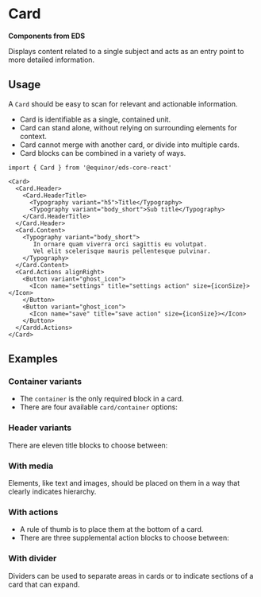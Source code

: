 
# Card

**Components from EDS**

Displays content related to a single subject and acts as an entry point to more detailed information.

<Links
  figmaUrl="https://www.figma.com/file/0bGXR2sCwMVSDNyyzu5BXrO5/UI%E2%80%94User-Interface?node-id=18442%3A38079"
  documentationUrl="https://eds.equinor.com/0b0c666ab/p/9016ba-card/b/75c90f"
  sourceUrl="https://github.com/equinor/design-system/blob/develop/packages/eds-core-react/src/components/Card/Card.tsx"
  npmUrl="https://www.npmjs.com/package/@equinor/eds-core-react"
/>

<Primary />

<Controls />

## Usage

A `Card` should be easy to scan for relevant and actionable information. <br />

<ul>
  <li>Card is identifiable as a single, contained unit.</li>
  <li>
    Card can stand alone, without relying on surrounding elements for context.
  </li>
  <li>Card cannot merge with another card, or divide into multiple cards.</li>
  <li>Card blocks can be combined in a variety of ways.</li>
</ul>

```tsx
import { Card } from '@equinor/eds-core-react'

<Card>
  <Card.Header>
    <Card.HeaderTitle>
      <Typography variant="h5">Title</Typography>
      <Typography variant="body_short">Sub title</Typography>
    </Card.HeaderTitle>
  </Card.Header>
  <Card.Content>
    <Typography variant="body_short">
       In ornare quam viverra orci sagittis eu volutpat.
       Vel elit scelerisque mauris pellentesque pulvinar.
    </Typography>
  </Card.Content>
  <Card.Actions alignRight>
    <Button variant="ghost_icon">
      <Icon name="settings" title="settings action" size={iconSize}></Icon>
    </Button>
    <Button variant="ghost_icon">
      <Icon name="save" title="save action" size={iconSize}></Icon>
    </Button>
  </Cardd.Actions>
</Card>
```

## Examples

### Container variants

<ul>
  <li>
    The <code>container</code> is the only required block in a card.
  </li>
  <li>
    There are four available <code>card/container</code> options:
  </li>
</ul>

<Canvas of={ComponentStories.TypeOfCards} />

### Header variants

There are eleven title blocks to choose between:

<Canvas of={ComponentStories.CardHeaderVariants} />

### With media

Elements, like text and images, should be placed on them in a way that clearly indicates hierarchy.

<Canvas of={ComponentStories.WithMedia} />

### With actions

<ul>
  <li>A rule of thumb is to place them at the bottom of a card.</li>
  <li>There are three supplemental action blocks to choose between:</li>
</ul>

<Canvas of={ComponentStories.WithActions} />

### With divider

Dividers can be used to separate areas in cards or to indicate sections of a card that can expand.

<Canvas of={ComponentStories.WithDivider} />
